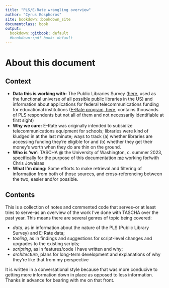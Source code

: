 ```yaml
---
title: "PLS/E-Rate wrangling overview"
author: "Cyrus Eosphoros"
site: bookdown::bookdown_site
documentclass: book
output:
  bookdown::gitbook: default
  #bookdown::pdf_book: default
---
```


# About this document 

## Context

- **Data this is working with:** The Public Libraries Survey ([here](https://www.imls.gov/research-evaluation/data-collection/public-libraries-survey), used as the functional universe of all possible public libraries in the US) and information about applications for federal telecommunications funding for educational institutions ([E-Rate program, here](https://opendata.usac.org/browse?category=E-Rate&limitTo=datasets&sortBy=alpha&utf8=%E2%9C%93), contains thousands of PLS respondents but not all of them and not necessarily identifiable at first sight)
- **Why we care:** E-Rate was originally intended to subsidize telecommunications equipment for schools; libraries were kind of kludged in at the last minute; ways to track (a) whether libraries are accessing funding they're eligible for and (b) whether they get their money's worth when they do are thin on the ground.
- **Who is 'we':** TASCHA @ the University of Washington, c. summer 2023, specifically for the purpose of this documentation [me](https://github.com/cyrusae) working for/with Chris Jowaisas 
- **What I'm doing:** Some efforts to make retrieval and filtering of information from both of those sources, and cross-referencing between the two, easier and/or possible.

## Contents

This is a collection of notes and commented code that serves--or at least tries to serve--as an overview of the work I've done with TASCHA over the past year. This means there are several genres of topic being covered:

- *data*, as in information about the nature of the PLS (Public Library Survey) and E-Rate data;
- *tooling*, as in findings and suggestions for script-level changes and upgrades to the existing scripts;
- *scripting*, as in features/code I have written and why;
- *architecture*, plans for long-term development and explanations of why they're like that from my perspective 

It is written in a conversational style because that was more conducive to getting more information down in place as opposed to less information. Thanks in advance for bearing with me on that front.



<!-- If you need PDF output, uncomment bookdown::pdf_book above in YAML. You will need a LaTeX installation, e.g., https://yihui.name/tinytex/ -->
